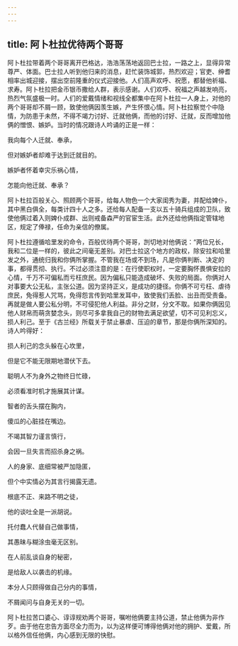 ```yaml
---
---
---
```

title: 阿卜杜拉优待两个哥哥
---




阿卜杜拉带着两个哥哥离开巴格达，浩浩荡荡地返回巴士拉，一路之上，显得异常尊严、体面。巴士拉人听到他归来的消息，赶忙装饰城郭，热烈欢迎；官吏、绅耆相率出城迎接，摆出空前隆重的仪式迎接他。人们高声欢呼、祝愿，都替他祈福、求寿。阿卜杜拉把金币银币撒给人群，表示感谢。人们欢呼、祝福之声越发响亮，热烈气氛盛极一时。人们的爱戴情绪和视线全都集中在阿卜杜拉一人身上，对他的两个哥哥却不屑一顾，致使他俩因羡生嫉，产生怀恨心情。阿卜杜拉察觉个中隐情，为防患于未然，不得不竭力讨好、迁就他俩，而他的讨好、迁就，反而增加他俩的憎恨、嫉妒。当时的情况跟诗人吟诵的正是一样：

我向每个人迁就、奉承，

但对嫉妒者却难于达到迁就目的。

嫉妒者怀着幸灾乐祸心情，

怎能向他迁就、奉承？

阿卜杜拉百般关心、照顾两个哥哥，给每人物色一个大家闺秀为妻，并配给婢仆，其中黑白俱全，每类计四十人之多。还给每人配备一支以五十骑兵组成的卫队，致使他俩过着入则婢仆成群、出则戒备森严的官宦生活。此外还给他俩指定管辖地区，规定了俸禄，任命为亲信的僚属。

阿卜杜拉遵循哈里发的命令，百般优待两个哥哥，剀切地对他俩说：“两位兄长，我和二位是一样的，彼此之间毫无差别。对巴士拉这个地方的政权，除安拉和哈里发之外，通统归我和你俩所掌握。不管我在场或不到场，凡是你俩判断、决定的事，都得贯彻、执行。不过必须注意的是：在行使职权时，一定要胸怀畏惧安拉的心情，千万不可偏私而亏枉庶民。因为偏私只能造成破坏、失败的局面。你俩对人对事要大公无私，主张公道。因为坚持正义，是成功的捷径。你俩不可亏枉、虐待庶民，免得惹人咒骂，免得怨言传到哈里发耳中，致使我们丢脸、出丑而受责备。再就是做人要公私分明，不可侵犯他人利益。非分之财，分文不取。如果你俩因见他人财帛而萌贪婪念头，则尽可多拿我自己的财物去满足欲望，切不可见利忘义，损人利己。至于《古兰经》所载关于禁止暴虐、压迫的章节，那是你俩所深知的。诗人吟得好：

损人利己的念头躲在心坎里，

但是它不能无限期地潜伏下去。

聪明人不为身外之物终日忙碌，

必须看准时机才施展其计谋。

智者的舌头摆在胸内，

傻瓜的心脏挂在嘴边。

不竭其智力谨言慎行，

会因一旦失言而招杀身之祸。

人的身家、底细常被严加隐匿，

但个中实情必为其言行揭露无遗。

根底不正、来路不明之徒，

他的谈吐全是一派胡说。

托付蠢人代替自己做事情，

其愚昧与糊涂虫毫无区别。

在人前乱谈自身的秘密，

是给敌人以袭击的机缘。

本分人只顾得做自己分内的事情，

不屑闻问与自身无关的一切。

阿卜杜拉苦口婆心、谆谆规劝两个哥哥，嘱咐他俩要主持公道，禁止他俩为非作歹。由于他在忠告方面尽全力而为，以为这样便可博得他俩对他的拥护、爱戴，所以格外信任他俩，内心感到无限的快慰。